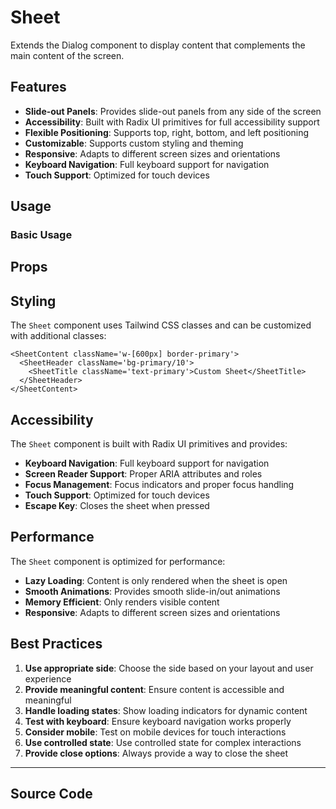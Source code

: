 
<Meta of={SheetStories} />

# Sheet

Extends the Dialog component to display content that complements the main content of the screen.

## Features

- **Slide-out Panels**: Provides slide-out panels from any side of the screen
- **Accessibility**: Built with Radix UI primitives for full accessibility support
- **Flexible Positioning**: Supports top, right, bottom, and left positioning
- **Customizable**: Supports custom styling and theming
- **Responsive**: Adapts to different screen sizes and orientations
- **Keyboard Navigation**: Full keyboard support for navigation
- **Touch Support**: Optimized for touch devices

## Usage

### Basic Usage

<Canvas of={SheetStories.Default} />

## Props

<Controls of={SheetStories.Default} />

## Styling

The `Sheet` component uses Tailwind CSS classes and can be customized with additional classes:

```tsx
<SheetContent className='w-[600px] border-primary'>
  <SheetHeader className='bg-primary/10'>
    <SheetTitle className='text-primary'>Custom Sheet</SheetTitle>
  </SheetHeader>
</SheetContent>
```

## Accessibility

The `Sheet` component is built with Radix UI primitives and provides:

- **Keyboard Navigation**: Full keyboard support for navigation
- **Screen Reader Support**: Proper ARIA attributes and roles
- **Focus Management**: Focus indicators and proper focus handling
- **Touch Support**: Optimized for touch devices
- **Escape Key**: Closes the sheet when pressed

## Performance

The `Sheet` component is optimized for performance:

- **Lazy Loading**: Content is only rendered when the sheet is open
- **Smooth Animations**: Provides smooth slide-in/out animations
- **Memory Efficient**: Only renders visible content
- **Responsive**: Adapts to different screen sizes and orientations

## Best Practices

1. **Use appropriate side**: Choose the side based on your layout and user experience
2. **Provide meaningful content**: Ensure content is accessible and meaningful
3. **Handle loading states**: Show loading indicators for dynamic content
4. **Test with keyboard**: Ensure keyboard navigation works properly
5. **Consider mobile**: Test on mobile devices for touch interactions
6. **Use controlled state**: Use controlled state for complex interactions
7. **Provide close options**: Always provide a way to close the sheet

---

## Source Code

<Source of={SheetStories.Default} language='tsx' />
